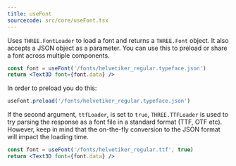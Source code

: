 ```yaml
---
title: useFont
sourcecode: src/core/useFont.tsx
---
```


Uses `THREE.FontLoader` to load a font and returns a `THREE.Font` object. It also accepts a JSON object as a parameter. You can use this to preload or share a font across multiple components.

```jsx
const font = useFont('/fonts/helvetiker_regular.typeface.json')
return <Text3D font={font.data} />
```

In order to preload you do this:

```jsx
useFont.preload('/fonts/helvetiker_regular.typeface.json')
```

If the second argument, `ttfLoader`, is set to `true`, `THREE.TTFLoader` is used to try parsing the response as a font file in a standard format (TTF, OTF etc).
However, keep in mind that the on-the-fly conversion to the JSON format will impact the loading time.

```jsx
const font = useFont('/fonts/helvetiker_regular.ttf', true)
return <Text3D font={font.data} />
```
